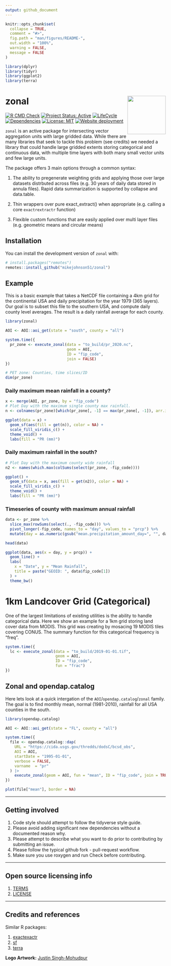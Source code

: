 ```yaml
---
output: github_document
---
```


<!-- README.md is generated from README.Rmd. Please edit that file -->

```r
knitr::opts_chunk$set(
  collapse = TRUE,
  comment = "#>",
  fig.path = "man/figures/README-",
  out.width = "100%",
  warning = FALSE,
  message = FALSE
)

library(dplyr)
library(tidyr)
library(ggplot2)
library(terra)
```

# zonal <img src="man/figures/logo.png" align="right" alt="" width="120" />

<!-- badges: start -->
[![R CMD Check](https://github.com/mikejohnson51/zonal/actions/workflows/R-CMD-check.yaml/badge.svg)](https://github.com/mikejohnson51/zonal/actions/workflows/R-CMD-check.yaml)
[![Project Status: Active](https://www.repostatus.org/badges/latest/active.svg)](https://www.repostatus.org/#active)
[![LifeCycle](man/figures/lifecycle/lifecycle-experimental.svg)](https://lifecycle.r-lib.org/articles/stages.html#experimental)
[![Dependencies](https://img.shields.io/badge/dependencies-6/31-orange?style=flat)](#)
[![License: MIT](https://img.shields.io/badge/License-MIT-yellow.svg)](https://choosealicense.com/licenses/mit/)
[![Website deployment](https://github.com/mikejohnson51/zonal/actions/workflows/pkgdown.yaml/badge.svg)](https://github.com/mikejohnson51/zonal/actions/workflows/pkgdown.yaml)
<!-- badges: end -->

`zonal` is an active package for intersecting vector aggregation units with large gridded data. While there are many libraries that seek to tackle this problem (see credits) we needed a library that could handle large gridded extents storing categorical and continuous data, with multiple time layers with both many small vector units and few large units.

The package offers 3 main options through a common syntax:

1. The ability to pregenerate weighting grids and applying those over large datasets distrbuted across files (e.g. 30 years of daily data stored in annula files). Rapid data summarization is supported by collapse and data.table.

2. Thin wrappers over pure exact_extract() when appropriate (e.g. calling a core `exactrextractr` function)

3. Flexible custom functions that are easily applied over multi layer files (e.g. geometric means and circular means)

## Installation

You can install the development version of `zonal` with:

``` r
# install.packages("remotes")
remotes::install_github("mikejohnson51/zonal")
```

## Example

This is a basic example that takes a NetCDF file containing a 4km grid for the continental USA and daily precipitation for the year 1979 (365 layers). Our goal is to subset this file to the southern USA, and compute daily county level averages. The result is a daily rainfall average for each county.

```r
library(zonal)

AOI <- AOI::aoi_get(state = "south", county = "all")

system.time({
  pr_zone <- execute_zonal(data = "to_build/pr_2020.nc", 
                           geom = AOI, 
                           ID = "fip_code", 
                           join = FALSE)
})

# PET zone: Counties, time slices/ID
dim(pr_zone)
```

### Daily maximum mean rainfall in a county?

```r
x <- merge(AOI, pr_zone, by = "fip_code")
# Plot Day with the maximum single county max rainfall.
n <- colnames(pr_zone)[which(pr_zone[, -1] == max(pr_zone[, -1]), arr.ind = TRUE)[2] + 1]

ggplot(data = x) +
  geom_sf(aes(fill = get(n)), color = NA) +
  scale_fill_viridis_c() +
  theme_void() +
  labs(fill = "PR (mm)")
```

### Daily maximum rainfall in the south?

```r
# Plot Day with the maximum county wide rainfall
n2 <- names(which.max(colSums(select(pr_zone, -fip_code))))

ggplot() +
  geom_sf(data = x, aes(fill = get(n2)), color = NA) +
  scale_fill_viridis_c() +
  theme_void() +
  labs(fill = "PR (mm)")
```

### Timeseries of county with maximum annual rainfall

```r
data <- pr_zone %>%
  slice_max(rowSums(select(., -fip_code))) %>%
  pivot_longer(-fip_code, names_to = "day", values_to = "prcp") %>%
  mutate(day = as.numeric(gsub("mean.precipitation_amount_day=", "", day)))

head(data)
```

```r
ggplot(data, aes(x = day, y = prcp)) +
  geom_line() +
  labs(
    x = "Date", y = "Mean Rainfall",
    title = paste("GEOID: ", data$fip_code[1])
  ) +
  theme_bw()
```

# 1km Landcover Grid (Categorical)

One of the largest limitations of existing utilities is the ability to handle categorical data. Here we show an example for a 1km grid storing land cover data from MODIS. This grid was creating by mosacing 19 MODIS tiles covering CONUS. The summary function for this categorical frequency is "freq".

```r
system.time({
  lc <- execute_zonal(data = "to_build/2019-01-01.tif", 
                      geom = AOI, 
                      ID = "fip_code", 
                      fun = "frac")
})
```

## Zonal and opendap.catalog

Here lets look at a quick intergation of the `AOI`/`opendap.catalog`/`zonal` family. The goal is to find monthly mean, normal (1981-2010), rainfall for all USA counties in the south.


```r
library(opendap.catalog)

AOI <- AOI::aoi_get(state = "FL", county = "all")

system.time({
  file <- opendap.catalog::dap(
    URL = "https://cida.usgs.gov/thredds/dodsC/bcsd_obs",
    AOI = AOI,
    startDate = "1995-01-01",
    verbose = FALSE,
    varname  = "pr"
  ) |>
    execute_zonal(geom = AOI, fun = "mean", ID = "fip_code", join = TRUE)
})

plot(file["mean"], border = NA)
```

----

## Getting involved

1. Code style should attempt to follow the tidyverse style guide.
2. Please avoid adding significant new dependencies without a documented reason why.
3. Please attempt to describe what you want to do prior to contributing by submitting an issue.
4. Please follow the typical github fork - pull-request workflow.
5. Make sure you use roxygen and run Check before contributing.

----

## Open source licensing info
1. [TERMS](TERMS.md)
2. [LICENSE](LICENSE)

----

## Credits and references

Similar R packages:

1. [exactexactr](https://github.com/isciences/exactextractr)
4. [sf](https://github.com/r-spatial/sf)
5. [terra](https://github.com/rspatial/raster)

**Logo Artwork:** [Justin Singh-Mohudpur](https://www.justinsingh.me/about/)
